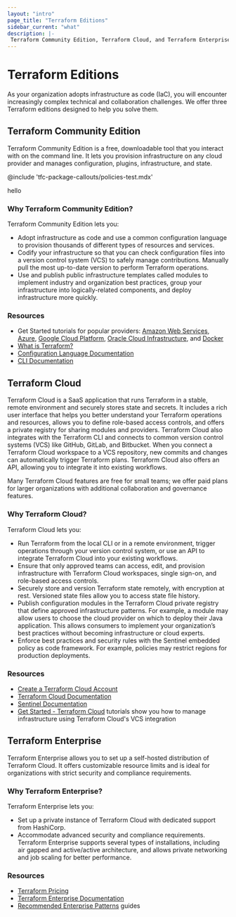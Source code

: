 ```yaml
---
layout: "intro"
page_title: "Terraform Editions"
sidebar_current: "what"
description: |-
 Terraform Community Edition, Terraform Cloud, and Terraform Enterprise solve increasingly complex infrastructure and collaboration challenges.
---
```


# Terraform Editions

As your organization adopts infrastructure as code (IaC), you will encounter increasingly complex technical and collaboration challenges. We offer three Terraform editions designed to help you solve them.

## Terraform Community Edition

Terraform Community Edition is a free, downloadable tool that you interact with on the command line. It lets you provision infrastructure on any cloud provider and manages configuration, plugins, infrastructure, and state.

@include 'tfc-package-callouts/policies-test.mdx'

hello

###  Why Terraform Community Edition?

Terraform Community Edition lets you:

- Adopt infrastructure as code and use a common configuration language to provision thousands of different types of resources and services.
- Codify your infrastructure so that you can check configuration files into a version control system (VCS) to safely manage contributions. Manually pull the most up-to-date version to perform Terraform operations.
- Use and publish public infrastructure templates called modules to implement industry and organization best practices, group your infrastructure into logically-related components, and deploy infrastructure more quickly.


### Resources

- Get Started tutorials for popular providers: [Amazon Web Services](/terraform/tutorials/aws-get-started), [Azure](/terraform/tutorials/azure-get-started), [Google Cloud Platform](/terraform/tutorials/gcp-get-started), [Oracle Cloud Infrastructure](/terraform/tutorials/oci-get-started), and [Docker](/terraform/tutorials/docker-get-started)
- [What is Terraform?](/terraform/intro)
- [Configuration Language Documentation](/terraform/language)
- [CLI Documentation](/terraform/cli)

## Terraform Cloud

Terraform Cloud is a SaaS application that runs Terraform in a stable, remote environment and securely stores state and secrets. It includes a rich user interface that helps you better understand your Terraform operations and resources, allows you to define role-based access controls, and offers a private registry for sharing modules and providers. Terraform Cloud also integrates with the Terraform CLI and connects to common version control systems (VCS) like GitHub, GitLab, and Bitbucket. When you connect a Terraform Cloud workspace to a VCS repository, new commits and changes can automatically trigger Terraform plans. Terraform Cloud also offers an API, allowing you to integrate it into existing workflows.

Many Terraform Cloud features are free for small teams; we offer paid plans for larger organizations with additional collaboration and governance features.

###  Why Terraform Cloud?

Terraform Cloud lets you:

- Run Terraform from the local CLI or in a remote environment, trigger operations through your version control system, or use an API to integrate Terraform Cloud into your existing workflows.
- Ensure that only approved teams can access, edit, and provision infrastructure with Terraform Cloud workspaces, single sign-on, and role-based access controls.
- Securely store and version Terraform state remotely, with encryption at rest. Versioned state files allow you to access state file history.
- Publish configuration modules in the Terraform Cloud private registry that define approved infrastructure patterns. For example, a module may allow users to choose the cloud provider on which to deploy their Java application. This allows consumers to implement your organization’s best practices without becoming infrastructure or cloud experts.
- Enforce best practices and security rules with the Sentinel embedded policy as code framework. For example, policies may restrict regions for production deployments.

### Resources

- [Create a Terraform Cloud Account](https://app.terraform.io/public/signup/account)
- [Terraform Cloud Documentation](/terraform/cloud-docs)
- [Sentinel Documentation](/terraform/cloud-docs/policy-enforcement)
- [Get Started - Terraform Cloud](/terraform/tutorials/cloud-get-started) tutorials show you how to manage infrastructure using Terraform Cloud's VCS integration

## Terraform Enterprise

Terraform Enterprise allows you to set up a self-hosted distribution of Terraform Cloud. It offers customizable resource limits and is ideal for organizations with strict security and compliance requirements.

###  Why Terraform Enterprise?

Terraform Enterprise lets you:

- Set up a private instance of Terraform Cloud with dedicated support from HashiCorp.
- Accommodate advanced security and compliance requirements. Terraform Enterprise supports several types of installations, including air gapped and active/active architecture, and allows private networking and job scaling for better performance.

### Resources
- [Terraform Pricing](https://www.hashicorp.com/products/terraform/pricing)
- [Terraform Enterprise Documentation](/terraform/enterprise)
- [Recommended Enterprise Patterns](/terraform/tutorials/recommended-patterns) guides
